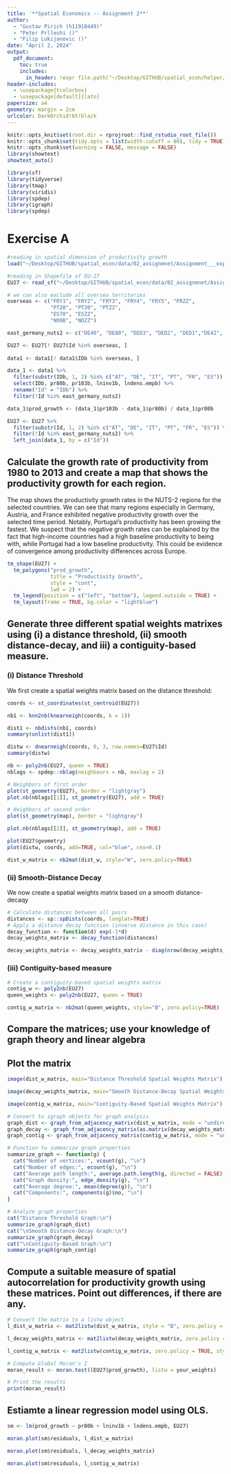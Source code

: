 ```yaml
---
title: '**Spatial Economics -- Assignment 2**'
author: 
  - "Gustav Pirich (h11910449)"
  - "Peter Prlleshi ()"
  - "Filip Lukijanovic ()"
date: "April 2, 2024"
output: 
  pdf_document:
    toc: true
    includes:
      in_header: !expr file.path("~/Desktop/GITHUB/spatial_econ/helper/wraper_code.tex")
header-includes: 
  - \usepackage{tcolorbox}
  - \usepackage[default]{lato}
papersize: a4
geometry: margin = 2cm
urlcolor: DarkOrchid!65!black
---
```


```r
knitr::opts_knit$set(root.dir = rprojroot::find_rstudio_root_file())
knitr::opts_chunk$set(tidy.opts = list(width.cutoff = 80), tidy = TRUE)
knitr::opts_chunk$set(warning = FALSE, message = FALSE) 
library(showtext)
showtext_auto()

library(sf)
library(tidyverse)
library(tmap)
library(viridis)
library(spdep)
library(igraph)
library(spdep)
```

\vspace{2em}

\begin{tcolorbox}
\centering \itshape The code that was used in compiling the assignment is available on GitHub at \url{https://github.com/gustavpirich/spatial_econ/blob/main/02_assignment/02_assignmnet.Rmd}.
\end{tcolorbox}

\newpage

# Exercise A

```r
#reading in spatial dimension of productivity growth
load("~/Desktop/GITHUB/spatial_econ/data/02_assignmnet/Assignment___export/data1.rda")

#reading in Shapefile of EU-27
EU27 <- read_sf("~/Desktop/GITHUB/spatial_econ/data/02_assignmnet/Assignment___export/EU27.shp")

# we can also exclude all oversea territories
overseas <- c("FRY1", "FRY2", "FRY3", "FRY4", "FRY5", "FRZZ", 
              "PT20", "PT30", "PTZZ", 
              "ES70", "ESZZ", 
              "NO0B", "NOZZ")

east_germany_nuts2 <- c("DE40", "DE80", "DED3", "DED2", "DED1","DE42", "DE41", "DE30", "DED5", "DEE0", "DEG0", "DEE3", "DEE2", "DEE1")

EU27 <- EU27[! EU27$Id %in% overseas, ]
  
data1 <- data1[! data1$IDb %in% overseas, ]

data_1 <- data1 %>%
  filter(substr(IDb, 1, 2) %in% c("AT", "DE", "IT", "PT", "FR", "ES")) %>%
  select(IDb, pr80b, pr103b, lninv1b, lndens.empb) %>%
  rename("Id" = "IDb") %>%
  filter(!Id %in% east_germany_nuts2)

data_1$prod_growth <- (data_1$pr103b - data_1$pr80b) / data_1$pr80b

EU27 <- EU27 %>%
  filter(substr(Id, 1, 2) %in% c("AT", "DE", "IT", "PT", "FR", "ES")) %>%
  filter(!Id %in% east_germany_nuts2) %>%
  left_join(data_1, by = c("Id"))

```
## Calculate the growth rate of productivity from 1980 to 2013 and create a map that shows the productivity growth for each region. 

The map shows the productivity growth rates in the NUTS-2 regions for the selected countries. We can see that many regions especially in Germany, Austria, and France exhibited negative productivity growth over the selected time period. Notably, Portugal's productivity has been growing the fastest. We suspect that the negative growth rates can be explained by the fact that high-income countries had a high baseline productivity to being with, while Portugal had a low baseline productivity. This could be evidence of convergence among productivity differences across Europe.

```r
tm_shape(EU27) +
  tm_polygons("prod_growth", 
              title = "Productivity Growth",
              style = "cont", 
              lwd = 2) +
  tm_legend(position = c("left", "bottom"), legend.outside = TRUE) +
  tm_layout(frame = TRUE, bg.color = "lightblue") 
```

## Generate three different spatial weights matrixes using (i) a distance threshold, (ii) smooth distance-decay, and iii) a contiguity-based measure. 


### (i) Distance Threshold 
We first create a spatial weights matrix based on the distance threshold: 

```r
coords <- st_coordinates(st_centroid(EU27))

nb1 <- knn2nb(knearneigh(coords, k = 1))

dist1 <- nbdists(nb1, coords)
summary(unlist(dist1))

distw <- dnearneigh(coords, 0, 3, row.names=EU27$Id)
summary(distw)

nb <- poly2nb(EU27, queen = TRUE)
nblags <- spdep::nblag(neighbours = nb, maxlag = 2)

# Neighbors of first order
plot(st_geometry(EU27), border = "lightgray")
plot.nb(nblags[[1]], st_geometry(EU27), add = TRUE)

# Neighbors of second order
plot(st_geometry(map), border = "lightgray")

plot.nb(nblags[[2]], st_geometry(map), add = TRUE)

plot(EU27$geometry)
plot(distw, coords, add=TRUE, col="blue", cex=0.1)

dist_w_matrix <- nb2mat(dist_w, style="W", zero.policy=TRUE)
```

### (ii) Smooth-Distance Decay 
We now create a spatial weights matrix based on a smooth distance-decaqy
```r
# Calculate distances between all pairs
distances <- sp::spDists(coords, longlat=TRUE)
# Apply a distance decay function (inverse distance in this case)
decay_function <- function(d) exp(-1*d)
decay_weights_matrix <- decay_function(distances)

decay_weights_matrix <- decay_weights_matrix - diag(nrow(decay_weights_matrix))
```

### (iii) Contiguity-based measure 
```r
# Create a contiguity-based spatial weights matrix
contig_w <- poly2nb(EU27)
queen_weights <- poly2nb(EU27, queen = TRUE)

contig_w_matrix <- nb2mat(queen_weights, style="B", zero.policy=TRUE)
```

## Compare the matrices; use your knowledge of graph theory and linear algebra



## Plot the matrix
```r
image(dist_w_matrix, main="Distance Threshold Spatial Weights Matrix")

image(decay_weights_matrix, main="Smooth Distance-Decay Spatial Weights Matrix")

image(contig_w_matrix, main="Contiguity-Based Spatial Weights Matrix")
```

```r
# Convert to igraph objects for graph analysis
graph_dist <- graph_from_adjacency_matrix(dist_w_matrix, mode = "undirected", weighted = TRUE)
graph_decay <- graph_from_adjacency_matrix(as.matrix(decay_weights_matrix), mode = "undirected", weighted = TRUE)
graph_contig <- graph_from_adjacency_matrix(contig_w_matrix, mode = "undirected", weighted = TRUE)

# Function to summarize graph properties
summarize_graph <- function(g) {
  cat("Number of vertices:", vcount(g), "\n")
  cat("Number of edges:", ecount(g), "\n")
  cat("Average path length:", average.path.length(g, directed = FALSE), "\n")
  cat("Graph density:", edge_density(g), "\n")
  cat("Average degree:", mean(degree(g)), "\n")
  cat("Components:", components(g)$no, "\n")
}

# Analyze graph properties
cat("Distance Threshold Graph:\n")
summarize_graph(graph_dist)
cat("\nSmooth Distance-Decay Graph:\n")
summarize_graph(graph_decay)
cat("\nContiguity-Based Graph:\n")
summarize_graph(graph_contig)
```
## Compute a suitable measure of spatial autocorrelation for productivity growth using these matrices. Point out differences, if there are any. 

```r
# Convert the matrix to a listw object
l_dist_w_matrix <- mat2listw(dist_w_matrix, style = "B", zero.policy = TRUE)

l_decay_weights_matrix <- mat2listw(decay_weights_matrix, zero.policy = TRUE, style = "B")

l_contig_w_matrix <- mat2listw(contig_w_matrix, zero.policy = TRUE, style = "W")

# Compute Global Moran's I
moran_result <- moran.test((EU27$prod_growth), listw = your_weights)

# Print the results
print(moran_result)

```
## Estiamte a linear regression model using OLS. 
```r
sm <- lm(prod_growth ~ pr80b + lninv1b + lndens.empb, EU27)

moran.plot(sm$residuals, l_dist_w_matrix)

moran.plot(sm$residuals, l_decay_weights_matrix)

moran.plot(sm$residuals, l_contig_w_matrix)

```

